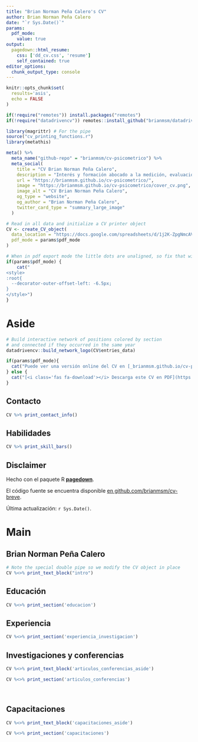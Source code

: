 ```yaml
---
title: "Brian Norman Peña Calero's CV"
author: Brian Norman Peña Calero
date: "`r Sys.Date()`"
params:
  pdf_mode:
    value: true
output:
  pagedown::html_resume:
    css: ['dd_cv.css', 'resume']
    self_contained: true
editor_options: 
  chunk_output_type: console
---
```


```r
knitr::opts_chunk$set(
  results='asis', 
  echo = FALSE
)

if(!require("remotes")) install.packages("remotes")
if(!require("datadrivencv")) remotes::install_github("brianmsm/datadrivencv")

library(magrittr) # For the pipe
source("cv_printing_functions.r")
library(metathis)
```

```r
meta() %>%
  meta_name("github-repo" = "brianmsm/cv-psicometrico") %>%
  meta_social(
    title = "CV Brian Norman Peña Calero",
    description = "Interés y formación abocado a la medición, evaluación, análisis y desarrollo de proyectos de investigación",
    url = "https://brianmsm.github.io/cv-psicometrico/",
    image = "https://brianmsm.github.io/cv-psicometrico/cover_cv.png",
    image_alt = "CV Brian Norman Peña Calero",
    og_type = "website",
    og_author = "Brian Norman Peña Calero",
    twitter_card_type = "summary_large_image"
  )
```

```r
# Read in all data and initialize a CV printer object
CV <- create_CV_object(
  data_location = "https://docs.google.com/spreadsheets/d/1j2K-ZpgNmcAVLz2NY6M_-2fZ1KLvC2uvOMG5qnrpBII",
  pdf_mode = params$pdf_mode
)
```


```r
# When in pdf export mode the little dots are unaligned, so fix that with some conditional CSS.
if(params$pdf_mode) {
    cat("
<style>
:root{
  --decorator-outer-offset-left: -6.5px;
}
</style>")
}
```


Aside
================================================================================

```r
# Build interactive network of positions colored by section
# and connected if they occurred in the same year
datadrivencv::build_network_logo(CV$entries_data)
```


```r
if(params$pdf_mode){
  cat("Puede ver una versión online del CV en [_brianmsm.github.io/cv-psicometrico_](https://brianmsm.github.io/cv-psicometrico/)")
} else {
  cat("[<i class='fas fa-download'></i> Descarga este CV en PDF](https://github.com/brianmsm/cv-psicometrico/raw/main/cv.pdf)")
}
```

Contacto {#contact}
--------------------------------------------------------------------------------

```r
CV %>% print_contact_info()
```



Habilidades {#skills}
--------------------------------------------------------------------------------

```r
CV %>% print_skill_bars()
```



Disclaimer {#disclaimer}
--------------------------------------------------------------------------------

Hecho con el paquete R [**pagedown**](https://github.com/rstudio/pagedown). 

El código fuente se encuentra disponible [en github.com/brianmsm/cv-breve](https://github.com/brianmsm/cv-breve).

Última actualización: `r Sys.Date()`.



Main
================================================================================

Brian Norman Peña Calero {#title}
--------------------------------------------------------------------------------

```r
# Note the special double pipe so we modify the CV object in place
CV %<>% print_text_block("intro") 
```



Educación {data-icon=graduation-cap data-concise=true}
--------------------------------------------------------------------------------

```r
CV %<>% print_section('educacion')
```



Experiencia {data-icon=laptop}
--------------------------------------------------------------------------------

```r
CV %<>% print_section('experiencia_investigacion')
```


Investigaciones y conferencias {data-icon=book}
--------------------------------------------------------------------------------
::: aside
```r
CV %<>% print_text_block('articulos_conferencias_aside')
```
:::

```r
CV %<>% print_section('articulos_conferencias')
```

<br>

Capacitaciones {data-icon=chalkboard-teacher}
--------------------------------------------------------------------------------

::: aside
```r
CV %<>% print_text_block('capacitaciones_aside')
```
:::

```r
CV %<>% print_section('capacitaciones')
```



